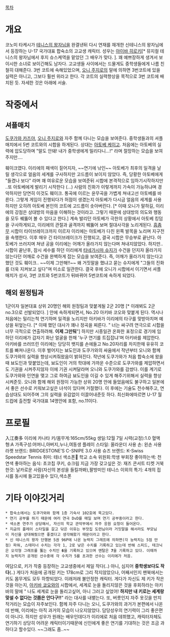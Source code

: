 [[목차]]

= 개요 =
코노미 타케시가 [[테니스의 왕자]]님을 완결낸뒤 다시 연재를 재개한 신테니스의 왕자님에서 등장하는 U-17 국가대표 합숙소의 고교생 캐릭터. 성우는 [[아이바 히로키]][* 뮤지컬 테니스의 왕자님에서 후지 슈스케역을 맡았던 그 배우가 맞다. ]. 꽤 예쁘장하게 생겨서 보이시한 소녀로 보이긴해도 남자다. 고교생들 사이에서는 드물게도 중학생들에게 나름 친철히 대해준다. 3번 코트에 속해있었으며, [[오니 주지로]]의 말에 의하면 3번코트에 있을 실력은 아니고, 그보다 훨씬 위라고 한다. 각 코트의 실력향상을 목적으로 3번 코트에 배치된 듯. 자세한 것은 아래에 서술.

= 작중에서 =
== 셔플매치 ==
[[도쿠가와 카즈야]], [[오니 주지로]]와 자주 함께 다니는 모습을 보여준다. 
중학생들과의 셔플매치에서 5번 코트와의 시합을 하게된다. 상대는 [[아토베 케이고]]. 처음에는 아토베의 실력에 압도당하며 "말도 안돼! 내가 중학생에게 밀리다니...!" 라며 절망하는 모습을 보여주지만....

훼이크였다. 이리에의 패색이 짙어지자, ~~연기에 낚인~~ 아토베가 최후의 일격을 날릴 생각으로 얼음의 세계를 구사하지만 고드름이 보이지 않았다. 즉, {{{#red 사각이 없었다.}}} 당황한 아토베에게 "들켰나 보다" 라며 꽤 여유로운 모습을 보여준뒤 시합에 본격적으로 임하기시작하지만 ..또 아토베에게 발리기 시작한다 (...) 사람의 진화가 이렇게까지 가속이 가능하냐며 경악하지만 당연히 이것도 훼이크. 통곡에 이르는 윤무곡을 가볍게 쳐내고선 아토베를 바른다. 그렇게 게임이 진행되다가 허점이 생겼는지 아토베가 다시금 얼음의 세계를 사용하지만 오히려 아토베 본인의 코트에 고드름이 솟아버린다. [* 이때 오니가 말하길, 이리에의 강점은 상대방의 마음을 이해하는 것이라고. 그렇기 때문에 상대방의 의도와 행동을 모두 꿰뚫어 볼 수 있다고 한다.] 계속 발리던 아토베가 극한의 상황에서 아토베 킹덤을 구사하게되고, 이리에의 관절과 골격까지 꿰뚫어 보며 절대사각을 노리게된다. [[흠좀무]] 시합이 타이브레이크까지 이르자 이리에는 아토베가 다친 왼쪽 발목을 노리며 지구전을 속행한다. 이후 매우 긴 타이브레이크가 진행되고, 결국 시합은 무승부로 끝난다. 아토베가 쓰러지며 쳐낸 공을 이리에는 어깨가 올라가지 않는다며 쳐내지않았다.
하지만.. 시합이 끝난후, 잠시 세수를 하던 이리에게 [[타네가시마 슈지]]가 수건을 던지자 올라가지 않는다던 어깨로 수건을 완벽하게 잡는 모습을 보여준다. 즉, 어깨가 올라가지 않는다고 했던 것도 훼이크.. ~~이제 그만해!!~~ 왜 거짓말을 했냐고 묻는 슈지에게 "그들의 진화를 더욱 지켜보고 싶다"며 미소로 일관한다. 결국 후에 오니가 시합에서 이기면서 셔플매치가 성사, 3번 코트와 5번코트가 뒤바뀌어 5번코트에 속하게 되었다.
== 해외 원정팀과 ==
1군이자 일본대표 상위 20명인 해외 원정팀과 맞붙게될 2군 20명 [* 이래뵈도 2군 no.3으로 선발되었다. ] 안에 속하게되면서, No.20 아키바 코오와 맞붙게 된다. 역시나 처음에는 밀리는척 연기하며 일격을 노리지만 아키바가 이리에의 타구를 맞받아치며 예상을 뒤엎는다. [* 이때 했던 대사가 꽤나 정곡을 찌른다. " 너는 싸구려 연극으로 시합을 너무 극적으로 연출하려해. '''이제 그만둬'''"] 하지만 시종일관 온화한 표정으로 경기에 임하던 이리에가 갑자기 화난 얼굴을 한채 '누구 연기를 트집잡냐'며 아키바를 제압한다. 아키바를 쓰러뜨린 이리에는 당당히 뱃지를 손에들고 No.20자리를 차지한채 유유히 코트를 빠져나온다.
이후 벌어지는 뵤도인과 도쿠가와의 싸움에서 작년부터 오니와 함께 도쿠가와의 실력을 향상시켜줘왔음이 밝혀진다. 작년에 도쿠가와가 처음 합숙소에 왔을때 뵤도인과 맞붙었는데, 뵤도인이 거의 학대에 가까운 수준으로 도쿠가와를 제압하면서도 기권을 시켜주지않자 이에 기권 시켜달라며 오니와 도쿠가와를 감쌌다. 이를 계기로 도쿠가와와 인연을 맺고 그로 하여금 뵤도인을 이길 수 있게 해주기위해서 실력을 향상시켜준듯. 오니와 함께 해외 원정이 가능한 상위 20명 안에 들었음에도 불구하고 일본에서 좋은 선수로 키워보고싶은 녀석이 있다며 거절했다. 이 후에는 기술도 전수해주고, 연습상대도 되어주며 그의 실력을 유감없이 이끌어내준듯 하다.
최신화에따르면 U-17 월드컵에 출전할 국가대표 14명안에 포함, no.11이다.
= 프로필 =
入江奏多 이리에 카나타
키/몸무게:165cm/55kg
생일:12월 7일
시력(교정):1.0
혈액형:A
가족구성:어머니,아버지,누나,여동생
플레이 스타일: 올라운더
사용 손: 왼손
사용 라켓 브랜드: BRIDGESTONE'S C-SNIPE 3.0
사용 슈즈 브랜드: K-Swiss Speedstar Tennis
취미: 테너 색소폰
학교 소속 위원회:학생 부회장
좋아하는색: 천연색
좋아하는 음식: 초코칩 쿠키, 슈크림
지금 가장 갖고싶은 것: 재즈 콘서트 티켓
거북한것: 날카로운 사람(자신의 본성을 들킬까봐),팔방미인
테니스 이외의 특기: 4개의 접시를 동시에 들고있을수 있다,색소폰
= 기타 이야깃거리 =
 * 합숙소에서는 도쿠가와와 함께 1층 기숙사 102호에 묵고있다.
 * 연기 공부를 하기 때문에 여러 연극 DvD를 매일 보며 연기 공부중이라고 한다.
 * 색소폰 연주가 상당해서, 자신의 학교 관악부에서 자주 응원 요청이 들어온다.
 * 지금의 플레이 스타일을 갈고 닦은 이유는 부잣집 도련님이라 거짓말을 해서라도 부모님이 자신을 상대해줬으면 좋겠다고 생각해왔기 때문이라고 한다. 
 * 신 테니스의 왕자 단행본 5권 96P에 나온 능력치 그래프에 의하면(각 능력치는 5점 만점) 파워, 스테미너 수치는 각각 1, 2로 낮은 수치를 기록하고 있는데 반해 스피드, 테크닉은 오각형 그래프를 뚫는 수치인 '''6'''을 기록하고 있으며 멘탈은 '''7'''을 기록하고 있다. 이때까지 능력치가 공개된 선수중에 각 수치가 5를 초과한 선수는 이리에가 처음. 
여담으로, 키가 작중 등장하는 고교생중에서 제일 작다(..) 아니, 심지어 '''중학생보다도 작다'''(..) 게다가 처음에 공개된 키는 178cm로 그리 작지않았으나, 어째서인지 팬북에서는 키도 몸무게도 모두 하향되었다. 이래저래 불안정한 캐릭터. 게다가 자신도 제 키가 작은 것을 아는지, [[아키바 쿄요]]와의 시합에서, 세계로 눈을 돌리지않은 것을 후회하라는 아키바의 말에 " 나도 세계로 눈을 돌리고싶어, 아니 그러고 싶었어! '''하지만 내 키로는 세계랑 맞설 수 없다는 것쯤은 안다구!!'''" 라는 대사를 내뱉는다. 또, 버릇인지 자주 옷깃을 만지작거리는 모습이 자주보인다. 
함께 자주 다니는 오니, 도쿠가와의 과거가 본편에서 나온데 반해, 이리에는 아직 과거의 모습이 나오지않았다.
담당성우의 연기력이 그리 좋은편이 아니다. 하지만 성우가 원래는 배우인데다가 이리에로 처음 데뷔했고, 캐릭터자체도 연기하기 상당히 어려운 캐릭터이기때문에 신인에게 좋은 연기를 기대하는 것은 조금 과하다고 할수있다. ~~그래도 좀..~~ 
